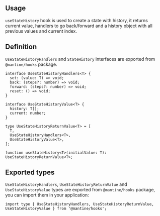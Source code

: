 

## Usage

`useStateHistory` hook is used to create a state with history, it returns current value, handlers to
go back/forward and a history object with all previous values and current index.

<Demo data={HooksDemos.useStateHistoryUsage} />

## Definition

`UseStateHistoryHandlers` and `StateHistory` interfaces are exported from `@mantine/hooks`
package.

```tsx
interface UseStateHistoryHandlers<T> {
  set: (value: T) => void;
  back: (steps?: number) => void;
  forward: (steps?: number) => void;
  reset: () => void;
}

interface UseStateHistoryValue<T> {
  history: T[];
  current: number;
}

type UseStateHistoryReturnValue<T> = [
  T,
  UseStateHistoryHandlers<T>,
  UseStateHistoryValue<T>,
];

function useStateHistory<T>(initialValue: T): UseStateHistoryReturnValue<T>;
```

## Exported types

`UseStateHistoryHandlers`, `UseStateHistoryReturnValue` and `UseStateHistoryValue` types are exported from `@mantine/hooks` package,
you can import them in your application:

```tsx
import type { UseStateHistoryHandlers, UseStateHistoryReturnValue, UseStateHistoryValue } from '@mantine/hooks';
```

